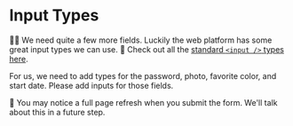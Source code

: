 # Input Types

👨‍💼 We need quite a few more fields. Luckily the web platform has some great
input types we can use. 📜 Check out all the
[standard `<input />` types here](https://developer.mozilla.org/en-US/docs/Web/HTML/Element/Input#input_types).

For us, we need to add types for the password, photo, favorite color, and start
date. Please add inputs for those fields.

🦉 You may notice a full page refresh when you submit the form. We'll talk about
this in a future step.
